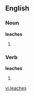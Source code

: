==English==

===Noun===
'''leaches'''

# {{plural of|[[leach]]}}

===Verb===
'''leaches'''

# {{third-person singular of|[[leach]]}}

[[vi:leaches]]